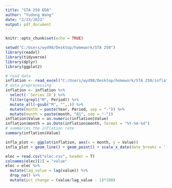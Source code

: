 ---
title: "STA 250 EDA"
author: "Yudong Wang"
date: "2/23/2023"
output: pdf_document
---

```{r setup, include=FALSE}
knitr::opts_chunk$set(echo = TRUE)
```

```{r}
setwd("C:/Users/wyd98/Desktop/homework/STA 250")
library(readxl)
library(tidyverse)
library(dplyr)
library(ggplot2)
```

```{r}
# read data
inflation <- read_excel("C:/Users/wyd98/Desktop/homework/STA 250/inflation.xlsx")
# data preprocessing
inflation <- inflation %>% 
  select(-`Series ID`) %>% 
  filter(grepl("M", Period)) %>% 
  mutate_all(~gsub("M", "",.)) %>% 
  mutate(month = paste(Year, Period, sep = "-")) %>% 
  mutate(month = paste(month, "01", sep = "-"))
inflation$Value = as.numeric(inflation$Value)
inflation$month = as.Date(inflation$month, format = "%Y-%m-%d")
# summaries the inflation rate
summary(inflation$Value)
```


```{r}
infla_plot <- ggplot(inflation, aes(x = month, y = Value))
infla_plot + geom_line() + geom_point() + scale_x_date(date_breaks = '1 year', date_labels = "%Y") + theme(axis.text.x = element_text(angle = 90, vjust = 0.5, hjust=1)) + labs(title = "US inflation since 2004", x = "Year", y = "Inflation rate")
```


```{r}
elec = read.csv("elec.csv", header = T)
colnames(elec)[2] = "value"
elec = elec %>% 
  mutate(lag_value = lag(value)) %>% 
  drop_na() %>% 
  mutate(pct_change = (value/lag_value - 1)*100)
```

